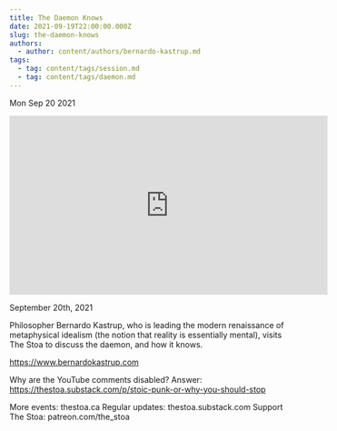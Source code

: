 ```yaml
---
title: The Daemon Knows
date: 2021-09-19T22:00:00.000Z
slug: the-daemon-knows
authors:
  - author: content/authors/bernardo-kastrup.md
tags:
  - tag: content/tags/session.md
  - tag: content/tags/daemon.md
---
```






Mon Sep 20 2021

<iframe width="560" height="315" src="https://www.youtube.com/embed/vhDNIszLJHU" title="The Daemon Knows w/ Bernardo Kastrup" frameborder="0" allow="accelerometer; autoplay; clipboard-write; encrypted-media; gyroscope; picture-in-picture" allowfullscreen ></iframe>

September 20th, 2021

Philosopher Bernardo Kastrup, who is leading the modern renaissance of metaphysical idealism (the notion that reality is essentially mental), visits The Stoa to discuss the daemon, and how it knows.

https://www.bernardokastrup.com

Why are the YouTube comments disabled? Answer: https://thestoa.substack.com/p/stoic-punk-or-why-you-should-stop

More events: thestoa.ca 
Regular updates: thestoa.substack.com 
Support The Stoa: patreon.com/the_stoa


